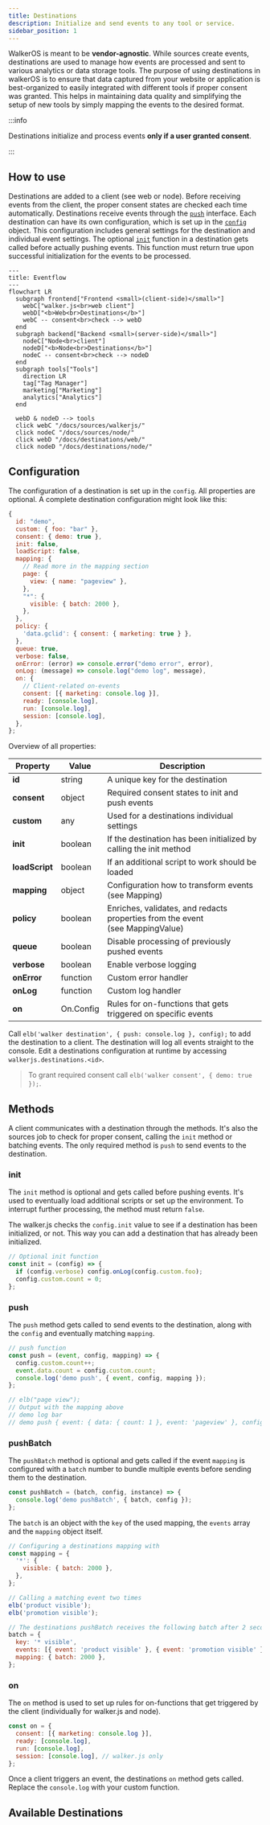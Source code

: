 ```yaml
---
title: Destinations
description: Initialize and send events to any tool or service.
sidebar_position: 1
---
```



WalkerOS is meant to be **vendor-agnostic**. While sources create events,
destinations are used to manage how events are processed and sent to various
analytics or data storage tools. The purpose of using destinations in walkerOS
is to ensure that data captured from your website or application is
best-organized to easily integrated with different tools if proper consent was
granted. This helps in maintaining data quality and simplifying the setup of new
tools by simply mapping the events to the desired format.

:::info

Destinations initialize and process events **only if a user granted consent**.

:::

## How to use

Destinations are added to a client
(see&nbsp;<Link to="/docs/sources/walkerjs/commands#destinations">web</Link>
or&nbsp;<Link to="/docs/sources/node/commands#destinations">node</Link>). Before
receiving events from the client, the proper consent states are checked each
time automatically. Destinations receive events through the [`push`](#push)
interface. Each destination can have its own configuration, which is set up in
the [`config`](#configuration) object. This configuration includes general
settings for the destination and individual event settings. The optional
[`init`](#init) function in a destination gets called before actually pushing
events. This function must return true upon successful initialization for the
events to be processed.

```mermaid
---
title: Eventflow
---
flowchart LR
  subgraph frontend["Frontend <small>(client-side)</small>"]
    webC["walker.js<br>web client"]
    webD["<b>Web<br>Destinations</b>"]
    webC -- consent<br>check --> webD
  end
  subgraph backend["Backend <small>(server-side)</small>"]
    nodeC["Node<br>client"]
    nodeD["<b>Node<br>Destinations</b>"]
    nodeC -- consent<br>check --> nodeD
  end
  subgraph tools["Tools"]
    direction LR
    tag["Tag Manager"]
    marketing["Marketing"]
    analytics["Analytics"]
  end

  webD & nodeD --> tools
  click webC "/docs/sources/walkerjs/"
  click nodeC "/docs/sources/node/"
  click webD "/docs/destinations/web/"
  click nodeD "/docs/destinations/node/"
```

## Configuration

The configuration of a destination is set up in the `config`. All properties are
optional. A complete destination configuration might look like this:

```js
{
  id: "demo",
  custom: { foo: "bar" },
  consent: { demo: true },
  init: false,
  loadScript: false,
  mapping: {
    // Read more in the mapping section
    page: {
      view: { name: "pageview" },
    },
    "*": {
      visible: { batch: 2000 },
    },
  },
  policy: {
    'data.gclid': { consent: { marketing: true } },
  },
  queue: true,
  verbose: false,
  onError: (error) => console.error("demo error", error),
  onLog: (message) => console.log("demo log", message),
  on: {
    // Client-related on-events
    consent: [{ marketing: console.log }],
    ready: [console.log],
    run: [console.log],
    session: [console.log],
  },
};

```

Overview of all properties:

| Property       | Value     | Description                                                                                                                              |
| -------------- | --------- | ---------------------------------------------------------------------------------------------------------------------------------------- |
| **id**         | string    | A unique key for the destination                                                                                                         |
| **consent**    | object    | Required consent states to init and push events                                                                                          |
| **custom**     | any       | Used for a destinations individual settings                                                                                              |
| **init**       | boolean   | If the destination has been initialized by calling the init method                                                                       |
| **loadScript** | boolean   | If an additional script to work should be loaded                                                                                         |
| **mapping**    | object    | Configuration how to transform events (see&nbsp;<Link to="/docs/destinations/mapping">Mapping</Link>)                                    |
| **policy**     | boolean   | Enriches, validates, and redacts properties from the event (see&nbsp;<Link to="/docs/utils/mapping#getmappingvalue">MappingValue</Link>) |
| **queue**      | boolean   | Disable processing of previously pushed events                                                                                           |
| **verbose**    | boolean   | Enable verbose logging                                                                                                                   |
| **onError**    | function  | Custom error handler                                                                                                                     |
| **onLog**      | function  | Custom log handler                                                                                                                       |
| **on**         | On.Config | Rules for on-functions that gets triggered on specific events                                                                            |

Call `elb('walker destination', { push: console.log }, config);` to add the
destination to a client. The destination will log all events straight to the
console. Edit a destinations configuration at runtime by accessing
`walkerjs.destinations.<id>`.

> To grant required consent call `elb('walker consent', { demo: true });`.

## Methods

A client communicates with a destination through the methods. It's also the
sources job to check for proper consent, calling the `init` method or batching
events. The only required method is `push` to send events to the destination.

### init

The `init` method is optional and gets called before pushing events. It's used
to eventually load additional scripts or set up the environment. To interrupt
further processing, the method must return `false`.

The walker.js checks the `config.init` value to see if a destination has been
initialized, or not. This way you can add a destination that has already been
initialized.

```js
// Optional init function
const init = (config) => {
  if (config.verbose) config.onLog(config.custom.foo);
  config.custom.count = 0;
};
```

### push

The `push` method gets called to send events to the destination, along with the
`config` and eventually matching `mapping`.

```js
// push function
const push = (event, config, mapping) => {
  config.custom.count++;
  event.data.count = config.custom.count;
  console.log('demo push', { event, config, mapping });
};

// elb("page view");
// Output with the mapping above
// demo log bar
// demo push { event: { data: { count: 1 }, event: 'pageview' }, config: { ... }, mapping: { ... } }
```

### pushBatch

The `pushBatch` method is optional and gets called if the event `mapping` is
configured with a `batch` number to bundle multiple events before sending them
to the destination.

```js
const pushBatch = (batch, config, instance) => {
  console.log('demo pushBatch', { batch, config });
};
```

The `batch` is an object with the `key` of the used mapping, the `events` array
and the `mapping` object itself.

```js
// Configuring a destinations mapping with
const mapping = {
  '*': {
    visible: { batch: 2000 },
  },
};

// Calling a matching event two times
elb('product visible');
elb('promotion visible');

// The destinations pushBatch receives the following batch after 2 seconds
batch = {
  key: '* visible',
  events: [{ event: 'product visible' }, { event: 'promotion visible' }],
  mapping: { batch: 2000 },
};
```

### on

The `on` method is used to set up rules for on-functions that get triggered by
the client (individually for walker.js and node).

```js
const on = {
  consent: [{ marketing: console.log }],
  ready: [console.log],
  run: [console.log],
  session: [console.log], // walker.js only
};
```

Once a client triggers an event, the destinations `on` method gets called.
Replace the `console.log` with your custom function.

## Available Destinations


<DocCardList />

